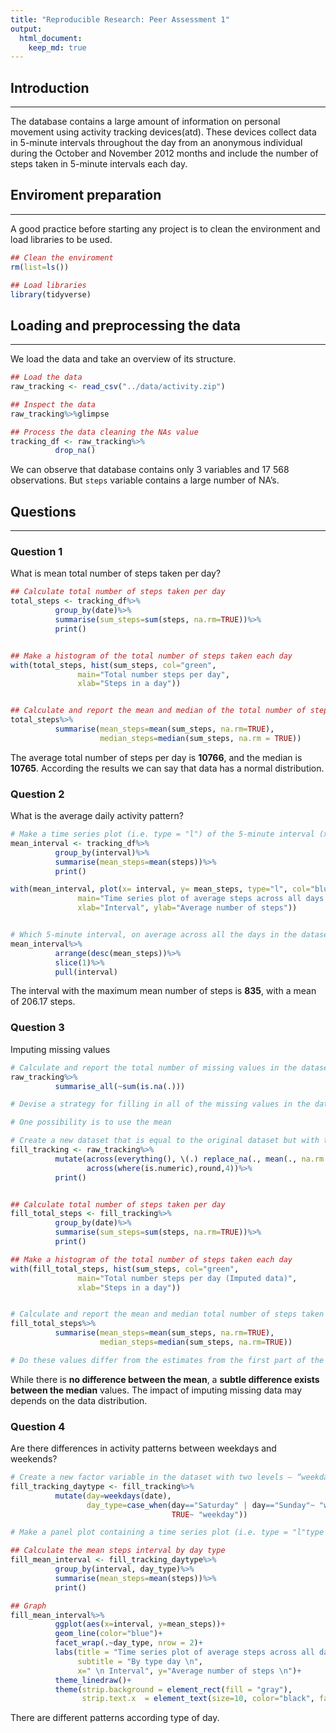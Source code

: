 ```yaml
---
title: "Reproducible Research: Peer Assessment 1"
output: 
  html_document:
    keep_md: true
---
```


## Introduction
___
The database contains a large amount of information on personal movement using activity tracking devices(atd). These devices collect data in 5-minute intervals throughout the day from an anonymous individual during the October and November 2012 months and include the number of steps taken in 5-minute intervals each day.



## Enviroment preparation 
____
A good practice before starting any project is to clean the environment and load libraries to be used. 
```r
## Clean the enviroment
rm(list=ls())

## Load libraries
library(tidyverse)
```


## Loading and preprocessing the data
___
We load the data and take an overview of its structure.
```r
## Load the data
raw_tracking <- read_csv("../data/activity.zip")

## Inspect the data
raw_tracking%>%glimpse

## Process the data cleaning the NAs value
tracking_df <- raw_tracking%>%
          drop_na()

```
We can observe that database contains only 3 variables and 17 568 observations. But `steps` variable contains a large number of NA's. 


## Questions 
_____
### Question 1
What is mean total number of steps taken per day?

```r
## Calculate total number of steps taken per day
total_steps <- tracking_df%>%
          group_by(date)%>%
          summarise(sum_steps=sum(steps, na.rm=TRUE))%>%
          print()


## Make a histogram of the total number of steps taken each day
with(total_steps, hist(sum_steps, col="green", 
               main="Total number steps per day",
               xlab="Steps in a day"))


## Calculate and report the mean and median of the total number of steps taken per day
total_steps%>%
          summarise(mean_steps=mean(sum_steps, na.rm=TRUE), 
                    median_steps=median(sum_steps, na.rm = TRUE))


```
The average total number of steps per day is **10766**, and the median is **10765**. According the results we can say that data has a normal distribution.


### Question 2
What is the average daily activity pattern?

```r
# Make a time series plot (i.e. type = "l") of the 5-minute interval (x-axis) and the average number of steps taken, averaged across all days (y-axis)
mean_interval <- tracking_df%>%
          group_by(interval)%>%
          summarise(mean_steps=mean(steps))%>%
          print()

with(mean_interval, plot(x= interval, y= mean_steps, type="l", col="blue", 
               main="Time series plot of average steps across all days \n",
               xlab="Interval", ylab="Average number of steps"))


# Which 5-minute interval, on average across all the days in the dataset, contains the maximum number of steps?
mean_interval%>%
          arrange(desc(mean_steps))%>%
          slice(1)%>%
          pull(interval)

```
The interval with the maximum mean number of steps is **835**, with a mean of 206.17 steps. 

### Question 3
Imputing missing values
```r
# Calculate and report the total number of missing values in the dataset (i.e. the total number of rows with NANAs)
raw_tracking%>%
          summarise_all(~sum(is.na(.)))

# Devise a strategy for filling in all of the missing values in the dataset. The strategy does not need to be sophisticated. For example, you could use the mean/median for that day, or the mean for that 5-minute interval, etc.

# One possibility is to use the mean 

# Create a new dataset that is equal to the original dataset but with the missing data filled in.
fill_tracking <- raw_tracking%>%
          mutate(across(everything(), \(.) replace_na(., mean(., na.rm = TRUE))),
                 across(where(is.numeric),round,4))%>%
          print()


## Calculate total number of steps taken per day
fill_total_steps <- fill_tracking%>%
          group_by(date)%>%
          summarise(sum_steps=sum(steps, na.rm=TRUE))%>%
          print()

## Make a histogram of the total number of steps taken each day 
with(fill_total_steps, hist(sum_steps, col="green", 
               main="Total number steps per day (Imputed data)",
               xlab="Steps in a day"))


# Calculate and report the mean and median total number of steps taken per day. 
fill_total_steps%>%
          summarise(mean_steps=mean(sum_steps, na.rm=TRUE), 
                    median_steps=median(sum_steps, na.rm=TRUE))

# Do these values differ from the estimates from the first part of the assignment? What is the impact of imputing missing data on the estimates of the total daily number of steps?

```

While there is **no difference between the mean**, a **subtle difference exists between the median** values. The impact of imputing missing data may depends on the data distribution. 


### Question 4
Are there differences in activity patterns between weekdays and weekends?

```r
# Create a new factor variable in the dataset with two levels – “weekday” and “weekend” indicating whether a given date is a weekday or weekend day.
fill_tracking_daytype <- fill_tracking%>%
          mutate(day=weekdays(date), 
                 day_type=case_when(day=="Saturday" | day=="Sunday"~ "weekend", 
                                    TRUE~ "weekday"))

# Make a panel plot containing a time series plot (i.e. type = "l"type = "l") of the 5-minute interval (x-axis) and the average number of steps taken, averaged across all weekday days or weekend days (y-axis).

## Calculate the mean steps interval by day type
fill_mean_interval <- fill_tracking_daytype%>%
          group_by(interval, day_type)%>%
          summarise(mean_steps=mean(steps))%>%
          print()

## Graph
fill_mean_interval%>%
          ggplot(aes(x=interval, y=mean_steps))+
          geom_line(color="blue")+
          facet_wrap(.~day_type, nrow = 2)+
          labs(title = "Time series plot of average steps across all days", 
               subtitle = "By type day \n", 
               x=" \n Interval", y="Average number of steps \n")+
          theme_linedraw()+
          theme(strip.background = element_rect(fill = "gray"), 
                strip.text.x  = element_text(size=10, color="black", face = "bold"))

```

There are different patterns according type of day. 